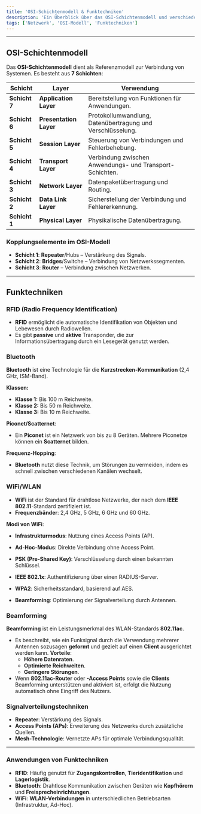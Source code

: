 ```yaml
---
title: 'OSI-Schichtenmodell & Funktechniken'
description: 'Ein Überblick über das OSI-Schichtenmodell und verschiedene Funktechniken.'
tags: ['Netzwerk', 'OSI-Modell', 'Funktechniken']
---
```

---
## OSI-Schichtenmodell

Das **OSI-Schichtenmodell** dient als Referenzmodell zur Verbindung von Systemen. Es besteht aus **7 Schichten**:

Schicht | Layer | Verwendung
--------------|-------|-----------
**Schicht 7** | **Application Layer** | Bereitstellung von Funktionen für Anwendungen.
**Schicht 6** | **Presentation Layer** | Protokollumwandlung, Datenübertragung und Verschlüsselung.
**Schicht 5** | **Session Layer** | Steuerung von Verbindungen und Fehlerbehebung.
**Schicht 4** | **Transport Layer** | Verbindung zwischen Anwendungs- und Transport-Schichten.
**Schicht 3** | **Network Layer** | Datenpaketübertragung und Routing.
**Schicht 2** | **Data Link Layer** | Sicherstellung der Verbindung und Fehlererkennung.
**Schicht 1** | **Physical Layer** | Physikalische Datenübertragung.

### Kopplungselemente im OSI-Modell

- **Schicht 1**: **Repeater**/Hubs – Verstärkung des Signals.
- **Schicht 2**: **Bridges**/Switche – Verbindung von Netzwerkssegmenten.
- **Schicht 3**: **Router** – Verbindung zwischen Netzwerken.

---

## Funktechniken

### RFID (Radio Frequency Identification)

- **RFID** ermöglicht die automatische Identifikation von Objekten und Lebewesen durch Radiowellen.
- Es gibt **passive** und **aktive** Transponder, die zur Informationsübertragung durch ein Lesegerät genutzt werden.

### Bluetooth

**Bluetooth** ist eine Technologie für die **Kurzstrecken-Kommunikation** (2,4 GHz, ISM-Band).

**Klassen:**
  - **Klasse 1:** Bis 100 m Reichweite.
  - **Klasse 2:** Bis 50 m Reichweite.
  - **Klasse 3:** Bis 10 m Reichweite.
  
**Piconet/Scatternet**:
  - Ein **Piconet** ist ein Netzwerk von bis zu 8 Geräten. Mehrere Piconetze können ein **Scatternet** bilden.
  
**Frequenz-Hopping**:
  - **Bluetooth** nutzt diese Technik, um Störungen zu vermeiden, indem es schnell zwischen verschiedenen Kanälen wechselt.

### WiFi/WLAN

- **WiFi** ist der Standard für drahtlose Netzwerke, der nach dem **IEEE 802.11**-Standard zertifiziert ist.
- **Frequenzbänder**: 2,4 GHz, 5 GHz, 6 GHz und 60 GHz.
  
**Modi von WiFi**:
- **Infrastrukturmodus**: Nutzung eines Access Points (AP).
- **Ad-Hoc-Modus**: Direkte Verbindung ohne Access Point.

- **PSK (Pre-Shared Key)**: Verschlüsselung durch einen bekannten Schlüssel.
- **IEEE 802.1x**: Authentifizierung über einen RADIUS-Server.
- **WPA2**: Sicherheitsstandard, basierend auf AES.
- **Beamforming**: Optimierung der Signalverteilung durch Antennen.

### Beamforming

**Beamforming** ist ein Leistungsmerkmal des WLAN-Standards **802.11ac**.
- Es beschreibt, wie ein Funksignal durch die Verwendung mehrerer Antennen sozusagen **geformt** und gezielt auf einen **Client** ausgerichtet werden kann.
**Vorteile**:
  - **Höhere Datenraten**.
  - **Optimierte Reichweiten**.
  - **Geringere Störungen**.
- Wenn **802.11ac-Router** oder **-Access Points** sowie die **Clients** Beamforming unterstützen und aktiviert ist, erfolgt die Nutzung automatisch ohne Eingriff des Nutzers.

### Signalverteilungstechniken

- **Repeater**: Verstärkung des Signals.
- **Access Points (APs)**: Erweiterung des Netzwerks durch zusätzliche Quellen.
- **Mesh-Technologie**: Vernetzte APs für optimale Verbindungsqualität.

---

### Anwendungen von Funktechniken

- **RFID**: Häufig genutzt für **Zugangskontrollen**, **Tieridentifikation** und **Lagerlogistik**.
- **Bluetooth**: Drahtlose Kommunikation zwischen Geräten wie **Kopfhörern** und **Freisprecheinrichtungen**.
- **WiFi**: **WLAN-Verbindungen** in unterschiedlichen Betriebsarten (Infrastruktur, Ad-Hoc).

